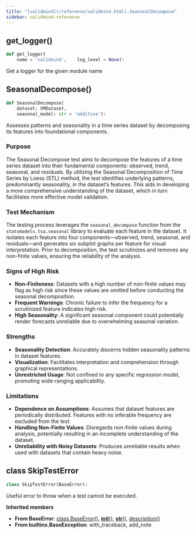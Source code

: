 ```yaml
---
title: "[validmind](/reference/validmind.html).SeasonalDecompose"
sidebar: validmind-reference
---
```


## get_logger[()]{.muted}

<!-- module.qmd.jinja2 - module level function alias -->

```python
def get_logger(
    name = 'validmind',    log_level = None):
```

Get a logger for the given module name

## SeasonalDecompose[()]{.muted}

<!-- function.qmd.jinja2 - function signature -->

```python
def SeasonalDecompose(
    dataset: VMDataset,
    seasonal_model: str = 'additive'):
```

Assesses patterns and seasonality in a time series dataset by decomposing its features into foundational components.

### Purpose

The Seasonal Decompose test aims to decompose the features of a time series dataset into their fundamental components: observed, trend, seasonal, and residuals. By utilizing the Seasonal Decomposition of Time Series by Loess (STL) method, the test identifies underlying patterns, predominantly seasonality, in the dataset's features. This aids in developing a more comprehensive understanding of the dataset, which in turn facilitates more effective model validation.

### Test Mechanism

The testing process leverages the `seasonal_decompose` function from the `statsmodels.tsa.seasonal` library to evaluate each feature in the dataset. It isolates each feature into four components—observed, trend, seasonal, and residuals—and generates six subplot graphs per feature for visual interpretation. Prior to decomposition, the test scrutinizes and removes any non-finite values, ensuring the reliability of the analysis.

### Signs of High Risk

- **Non-Finiteness**: Datasets with a high number of non-finite values may flag as high risk since these values are omitted before conducting the seasonal decomposition.
- **Frequent Warnings**: Chronic failure to infer the frequency for a scrutinized feature indicates high risk.
- **High Seasonality**: A significant seasonal component could potentially render forecasts unreliable due to overwhelming seasonal variation.

### Strengths

- **Seasonality Detection**: Accurately discerns hidden seasonality patterns in dataset features.
- **Visualization**: Facilitates interpretation and comprehension through graphical representations.
- **Unrestricted Usage**: Not confined to any specific regression model, promoting wide-ranging applicability.

### Limitations

- **Dependence on Assumptions**: Assumes that dataset features are periodically distributed. Features with no inferable frequency are excluded from the test.
- **Handling Non-Finite Values**: Disregards non-finite values during analysis, potentially resulting in an incomplete understanding of the dataset.
- **Unreliability with Noisy Datasets**: Produces unreliable results when used with datasets that contain heavy noise.

## [class]{.muted} SkipTestError

<!-- class.qmd.jinja2 - class definition -->

```python
class SkipTestError(BaseError):
```

Useful error to throw when a test cannot be executed.

**Inherited members**

- **From BaseError**: [class BaseError[()]{.muted}](#class-baseerror), [__init__[()]{.muted}](#__init__), [__str__[()]{.muted}](#__str__), [description[()]{.muted}](#description)
- **From builtins.BaseException**: with_traceback, add_note
